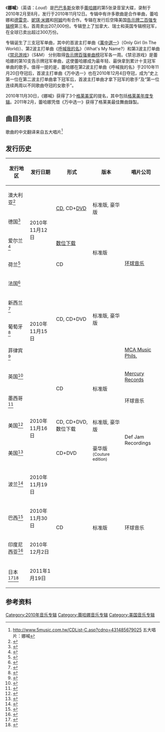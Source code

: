 {{noteTA
|G1=Music
|G2=Show
|G3=Rihanna
}}
{{Infobox album
| Name        = 娜喊<br />
''Loud''
| Type        = Studio
| Artist      = [[蕾哈娜|蕾哈娜]]
| Cover       = Rihanna - Loud.png
| Border      = yes
| Released    = {{Start date|2010|11|12}}
| Recorded    = 2010年2月–8月
| Genre       = [[流行舞蹈音乐|流行舞蹈音乐]]
| Length      = {{duration|m=46|s=38}}
| Label       = {{flat list|
*[[Def_Jam_Recordings|Def Jam]]
*SRP
}}
| Producer    = {{flat list|
*[[Alex_da_Kid|Alex da Kid]]
*Veronika Bozeman
*[[Ester_Dean|Ester Dean]]
*[[Kuk_Harrell|Kuk Harrell]]
*Mel & Mus
*[[Polow_da_Don|Polow da Don]]
*[[Makeba_Riddick|Makeba Riddick]]
*[[The_Runners|The Runners]]
*[[Sandy_Vee|Sandy Vee]]
*Sham
*[[Soundz|Soundz]]
*[[Stargate_(production_team)|StarGate]]
*[[Tricky_Stewart|C. "Tricky" Stewart]]
}}
| Last album  = ''[[限制级混音特典|限制级混音特典]]''<br />(2010)
| This album  = '''''娜喊'''''<br />(2010)
| Next album  = ''[[娜样说|娜样说]]''<br />(2011)
| Misc        = {{Singles
  | Name           = 娜喊
  | Type           = Studio
  | Single 1       = [[萬中選一_(歌曲)|萬中選一]] Only Girl (In the World)
  | Single 1 date  = {{Start date|2010|09|10}}
  | Single 2       = [[呼喊我的名|呼喊我的名]] What's My Name?
  | Single 2 date  = {{Start date|2010|10|29}}
  | Single 3       = [[雨人_(歌曲)|雨人]] Raining Men
  | Single 3 date  = {{Start date|2010|12|07}}
  | Single 4       = [[禁忌游戏|禁忌游戏]] S&M
  | Single 4 date  = {{Start date|2011|01|21}}
  | Single 5       = [[男人出局|男人出局]] Man Down
  | Single 5 date  = {{Start date|2011|05|03}}
  | Single 6       = [[加州大床|加州大床]] California King Bed
  | Single 6 date  = {{Start date|2011|05|13}}
  | Single 7       = [[乾杯_(歌曲)|乾杯]] Cheers (Drink to That)
  | Single 7 date  = {{Start date|2011|08|02}}
}}}}
《'''娜喊'''》（英语：''Loud''）是[[巴巴多斯|巴巴多斯]]女歌手[[蕾哈娜|蕾哈娜]]的第5张录音室大碟，录制于2010年2月至8月，发行于2010年11月12日。专辑中有许多歌曲是合作单曲，蕾哈娜和[[德雷克_(歌手)|德雷克]]、[[妮琪·米娜|妮琪·米娜]]和[[阿姆|阿姆]]均有合作。专辑在发行后空降美国[[告示牌二百强专辑榜|告示牌二百强专辑榜]]第三名，首周卖出207,000份。专辑登上了加拿大、瑞士和英国专辑榜冠军，在全球已卖出超过300万份。

专辑诞生了三支冠军单曲，其中的首波主打单曲《[[萬中選一_(歌曲)|萬中選一]]》〔Only Girl (In The World)〕、第2波主打单曲《[[呼喊我的名|呼喊我的名]]》（What's My Name?）和第3波主打单曲《[[禁忌游戏|禁忌游戏]]》（S&M） 分别取得[[告示牌百强单曲榜|告示牌百强单曲榜]]冠军各一周。《禁忌游戏》是蕾哈娜的第10支告示牌冠军单曲，这使蕾哈娜成为最年轻、最快拿到累计十支冠军单曲的歌手。值得一提的是，蕾哈娜在第2波主打单曲《呼喊我的名》于2010年11月20日夺冠后，首波主打单曲《万中选一》也在2010年12月4日夺冠，成为“史上第一位在第二波主打单曲拿下冠军后，首波主打单曲才拿下冠军的歌手”及“第一位连续两周以不同歌曲夺冠的女歌手”。

2010年11月30日，《娜喊》获得了3个[[格莱美奖|格莱美奖]]的提名，其中包括[[格莱美年度专辑|格莱美年度专辑]]。2011年2月，蕾哈娜凭借《万中选一》获得了格莱美最佳舞曲錄製。

==曲目列表==
歌曲的中文翻译来自五大唱片<ref>http://www.5music.com.tw/CDList-C.asp?cdno=431485679025 {{Wayback|url=http://www.5music.com.tw/CDList-C.asp?cdno=431485679025 |date=20200928091020 }} 五大唱片：娜喊</ref>
{{Track listing
| extra_column    = 制作人
| title1          = [[禁忌游戏|禁忌游戏]] S&M
| writer1         = Mikkel S. Eriksen, Tor Erik Hermansen, Sandy Wilhelm, [[Ester_Dean|Ester Dean]]
| extra1          = [[Stargate_(production_team)|Stargate]], [[Sandy_Vee|Sandy Vee]]
| length1         = 4:04
| title2          = [[呼喊我的名|呼喊我的名]] What's My Name?
| note2           = [[德雷克_(歌手)|德雷克]]伴唱
| writer2         = Hermansen, Eriksen, Dean, [[Traci_Hale|Traci Hale]], Aubrey Graham
| extra2          = Stargate
| length2         = 4:23
| title3          = [[乾杯_(歌曲)|乾杯]] Cheers (Drink to That)
| writer3         = Andrew Harr, Jermaine Jackson, [[Stacy_Barthe|Stacy Barthe]], [[L.P._(singer)|Laura Pergolizzi]], Corey Gibson, [[Chris_Ivery|Chris Ivery]], [[Lauren_Christy|Lauren Christy]], [[Graham_Edwards_(musician)|Graham Edwards]], [[Avril_Lavigne|Avril Lavigne]], [[Scott_Spock|Scott Spock]]
| extra3          = [[The_Runners|The Runners]]
| length3         = 4:22
| title4          = 消失 Fading
| writer4         = Jamal Jones, Dean
| extra4          = [[Polow_da_Don|Polow da Don]]
| length4         = 3:20
| title5          = [[萬中選一_(歌曲)|萬中選一]] Only Girl (In the World)
| writer5         = [[Cristyle|Crystal Johnson]], Eriksen, Hermansen, Wilhelm
| extra5          = Stargate, Sandy Vee
| length5         = 3:55
| title6          = [[加州大床|加州大床]] California King Bed
| writer6         = Harr, Jackson, [[Priscilla_Renea|Priscilla Renea]], Alex Delicata
| extra6          = The Runners
| length6         = 4:12
| title7          = [[男人出局|男人出局]] Man Down
| writer7         = Shama Joseph, Timothy Thomas, Theron Thomas, [[Shontelle|Shontelle Layne]]
| extra7          = Sak Pase
| length7         = 4:27
| title8          = [[雨人_(歌曲)|雨人]] Raining Men
| note8           = [[妮琪·米娜|妮琪·米娜]]伴唱
| writer8         = Melvin Hough II, Rivelino Wouter, Timothy Thomas, Theron Thomas, [[Nicki_Minaj|Onika Maraj]]
| extra8          = Mel & Mus
| length8         = 3:45
| title9          = 複雜 Complicated
| writer9         = [[Tricky_Stewart|Tricky Stewart]], Dean
| extra9          = Stewart, Dean
| length9         = 4:18
| title10         = 赤裸 Skin
| writer10        = Kenneth Coby, Ursula Yancy
| extra10         = [[Soundz|Soundz]]
| length10        = 5:04
| title11         = [[喜歡你說謊的樣子_(二部曲)|喜歡你說謊的樣子 (二部曲)]] Love the Way You Lie (Part II)
| note11          = [[阿姆|阿姆]]伴唱
| writer11        = Alexander Grant, [[Skylar_Grey|Holly Hafermann]], Marshall Mathers
| extra11         = [[Alex_da_Kid|Alex da Kid]]
| length11        = 4:56
| total_length    = 46:38
}}

{{Album ratings
| rev1 = [[Allmusic|Allmusic]]
| rev1Score = {{Rating|3|5}}<ref name="Kellman"/>
| rev2 = ''[[影音俱樂部|影音俱樂部]]''
| rev2Score = B–<ref name="Koski"/>
| rev3 = ''[[娱乐周刊|娱乐周刊]]''
| rev3Score = A–<ref name="Greenblatt"/>
| rev4 = ''[[獨立報|獨立報]]''
| rev4Score = {{Rating|3|5}}<ref name="Gill">{{cite news|last=Gill|first=Andy|url=http://www.independent.co.uk/arts-entertainment/music/reviews/album-rihanna-loud-mercury-2131509.html|title=Album: Rihanna, ''Loud'' (Mercury)|work=[[The_Independent|The Independent]]|publisher=Independent Print Limited|date=November 10, 2010|accessdate=November 12, 2010|archive-date=2018-09-15|archive-url=https://web.archive.org/web/20180915210631/https://www.independent.co.uk/arts-entertainment/music/reviews/album-rihanna-loud-mercury-2131509.html|dead-url=no}}</ref>
| rev5 = ''[[洛杉磯時報|洛杉磯時報]]''
| rev5Score = {{Rating|3|4}}<ref name="Brown">{{cite news|last=Brown|first=August|url=http://latimesblogs.latimes.com/music_blog/2010/11/album-review-rihannas-loud.html|title=Review: Loud|work=[[Los_Angeles_Times|Los Angeles Times]]|publisher=[[Tribune_Company|Tribune Company]]|date=November 16, 2010|accessdate=July 20, 2011|archive-date=2011-11-20|archive-url=https://web.archive.org/web/20111120202307/http://latimesblogs.latimes.com/music_blog/2010/11/album-review-rihannas-loud.html|dead-url=no}}</ref>
| rev6 = ''[[新音樂快遞|新音樂快遞]]''
| rev6Score = 7/10<ref name="Mackay"/>
| rev7 = [[Pitchfork_Media|Pitchfork Media]]
| rev7Score = 7.6/10<ref name="Dombal"/>
| rev8 = ''[[滾石_(雜誌)|滾石]]''
| rev8Score = {{Rating|3|5}}<ref name="Maerz">{{cite web|last=Maerz|first=Melissa|url=http://www.rollingstone.com/music/reviews/album/69206/238462|title=Review: Loud|work=Rolling Stone|publisher=Wenner Media|date=November 30, 2010|accessdate=July 20, 2011|archive-date=2010-12-08|archive-url=https://web.archive.org/web/20101208210711/http://www.rollingstone.com/music/reviews/album/69206/238462|dead-url=yes}}</ref>
| rev9 = [[Slant_Magazine|Slant Magazine]]
| rev9Score = {{rating|3|5}}<ref name="Cinquemani"/>
| rev10 = ''[[Spin|Spin]]''
| rev10Score = 8/10<ref name="Anderson"/>
}}

==发行历史==
{| class="wikitable plainrowheaders"
|-
! scope="col"| 发行地区
! scope="col"| 发行日期
! scope="col"| 形式
! scope="col"| 版本
! scope="col"| 唱片公司
|-
! scope="row" | 澳大利亚<ref name="ReleaseOne">{{cite web|url=http://www.jbhifionline.com.au/music/pop-rock/loud/574919|title=Rihanna – Loud|publisher=[[JB_Hi-Fi|JB Hi-Fi]]|date=2010-11-12|accessdate=2011-07-21|archive-date=2012-11-22|archive-url=https://www.webcitation.org/6CMjCH2Bt?url=http://www.jbhifionline.com.au/music/pop-rock/loud/574919|dead-url=no}}</ref>
| rowspan="4"| 2010年11月12日
| rowspan="2"| [[CD|CD]], CD+[[DVD|DVD]]
| rowspan="2"| 标准版, 豪华版
| rowspan="7"| [[环球音乐|环球音乐]]
|-
! scope="row" | 德国<ref>{{cite web|url=http://www.amazon.de/dp/B00428ZRFY|title=Loud: Rihanna|date=2010-11-12|publisher=Amazon Germany|accessdate=2011-07-21|language=de|archive-date=2012-11-22|archive-url=https://www.webcitation.org/6CMjPcql7?url=http://www.amazon.de/Loud-Deluxe-Edt-Rihanna/dp/B00428ZRFY|dead-url=no}}</ref>
|-
! scope="row" | 爱尔兰<ref>{{cite web|url=http://itunes.apple.com/ie/preorder/loud/id402442293|title=Loud – Rihanna|publisher=iTunes Store (IE). Apple Inc|date=2010-11-12|accessdate=2011-07-21|archive-date=2012-11-22|archive-url=https://www.webcitation.org/6CMjQZg8z?url=https://itunes.apple.com/ie/preorder/loud/id402442293|dead-url=no}}</ref>
| [[数位音乐下载|数位下载]]
| rowspan="2"| 标准版
|-
! scope="row" | 荷兰<ref>{{cite web|url=http://itunes.apple.com/nl/album/loud/id401901639|title=Loud – Rihanna|publisher=iTunes Store (NL). Apple Inc|date=2010-11-12|accessdate=2011-07-21|language=nl|archive-date=2012-11-22|archive-url=https://www.webcitation.org/6CMjR0lf5?url=https://itunes.apple.com/nl/album/loud/id401901639|dead-url=no}}</ref>
| CD
|-
! scope="row" | 法国<ref>{{cite web|url=http://www.amazon.fr/dp/B00428ZRFY|title=Loud: Rihanna|date=2010-11-15|publisher=Amazon France|accessdate=2011-07-21|language=fr|archive-date=2012-11-22|archive-url=https://www.webcitation.org/6CMjRRBbd?url=http://www.amazon.fr/Loud-CD-DVD-Rihanna/dp/B00428ZRFY|dead-url=no}}</ref>
| rowspan="5"| 2010年11月15日
| rowspan="4"| CD, CD+DVD
| rowspan="4"| 标准版, 豪华版
|-
! scope="row" | 新西兰<ref>{{cite web|url=http://www.cdwow.co.nz/CD/rihanna-loud-deluxe-edition/dp/17889783/35171987?wid=productCarousel|title=Rihanna – Loud (CD+DVD)|publisher=CD Wow|date=2010-11-15|accessdate=2011-07-21|deadurl=yes|archiveurl=https://www.webcitation.org/6CMjUhj1k?url=http://www.wowhd.co.nz/CD/rihanna-loud-cddvd-limited-edition/dp/17889783|archivedate=2012-11-22}}</ref>
|-
! scope="row" | 葡萄牙<ref>{{cite web|url=http://cdgo.pt/artigoDetalhe.php?idArtigo=5209318|title=Rihanna – Loud (CD + DVD)|publisher=CDGO|accessdate=2010-12-13|language=pt|deadurl=yes|archiveurl=https://web.archive.org/web/20111213161203/http://cdgo.pt/artigoDetalhe.php?idArtigo=5209318|archivedate=2011-12-13}}</ref>
|-
! scope="row" | 菲律宾<ref>{{cite web|url=http://www.discogs.com/Rihanna-Loud-Philippines-Edition/release/2599775|title=Rihanna, Loud CD + DVD|publisher=Discogs|accessdate=2011-06-04|archive-date=2015-06-11|archive-url=https://web.archive.org/web/20150611122526/http://www.discogs.com/Rihanna-Loud-Philippines-Edition/release/2599775|dead-url=no}}</ref>
| [[MCA_Records#MCA_Music_.28Philippines.29|MCA Music Phils.]]
|-
! scope="row" | 英国<ref>{{cite web|url=http://www.amazon.co.uk/dp/B00428ZRFE|title=Loud: Rihanna|publisher=Amazon United Kingdom|date=2010-11-15|accessdate=2011-07-21|archive-date=2012-11-22|archive-url=https://www.webcitation.org/6CMo5mKeX?url=http://www.amazon.co.uk/Loud-Rihanna/dp/B00428ZRFE|dead-url=no}}</ref>
| rowspan="2"| CD
| rowspan="2"| 标准版
| [[Mercury_Records|Mercury Records]]
|-
! scope="row" | 墨西哥<ref>{{cite web|url=http://www.mixup.com.mx/mixup/product.aspx?sku=602527523651|title=Mixup Music Store|publisher=Mixup|date=2010-11-25|accessdate=2011-07-21|language=es|deadurl=yes|archiveurl=https://www.webcitation.org/6CMo6tbut?url=http://www.mixup.com.mx/mixup/product.aspx?sku=602527523651|archivedate=2012-11-22}}</ref>
| rowspan="3"| 2010年11月16日
| 环球音乐
|-
! scope="row" | 美国<ref name="US release">{{cite web|url=http://www.amazon.com/dp/B00428ZRFE|title=Loud: Rihanna|publisher=Amazon|date=2010-11-16|accessdate=2011-07-21|archive-date=2012-11-22|archive-url=https://www.webcitation.org/6CMo7vsV3?url=http://www.amazon.com/Loud-Rihanna/dp/B00428ZRFE|dead-url=no}}</ref>
| CD, CD+DVD, 数位下载
| 标准版, 豪华版
| rowspan="2"|Def Jam Recordings
|-
! scope="row" | 美国<ref>{{cite web|url=http://www.bestbuy.com/site/Loud+%5BCouture+Edition%5D+%5BCD+%26+DVD%5D+-+CD/1558062.p?id=2165168&skuId=1558062&st=rihanna&lp=3&cp=1|title=Rihanna – Loud (Couture Edition CD+DVD)|publisher=[[Best_Buy|Best Buy]]|date=2010-11-16|accessdate=2011-07-21|archive-date=2017-07-31|archive-url=https://web.archive.org/web/20170731030719/http://www.bestbuy.com/site/loud-couture-edition-cd-dvd/1558062.p?skuId=1558062&st=rihanna&lp=3&cp=1|dead-url=no}}</ref>
| CD+DVD
| 豪华版 <small>(Couture edition)</small>
|-
! scope="row" | 波兰<ref>{{cite web|url=http://www.universalmusic.pl/plan.id_6362.backsite_2|title=Rihanna come back with a new album|publisher=Universal Music Poland|date=2010-11-19|accessdate=2011-07-21|archive-date=2012-11-22|archive-url=https://www.webcitation.org/6CMo8Zn4M?url=http://www.universalmusic.pl/katalog.id_6362|dead-url=no}}</ref>
| 2010年11月19日
| rowspan="4"| CD
| rowspan="4"| 标准版
| rowspan="4"| 环球音乐
|-
! scope="row" | 巴西<ref>{{cite web|url=http://www.livrariacultura.com.br/scripts/musica/resenha/resenha.asp?nitem=22361259&sid=2051661091298293541897653&k5=6CA2D39&uid|title=Loud – Rihanna (Brazil release date)|publisher=Livrariacultura|date=2010-11-30|accessdate=2011-07-21|language=pt|deadurl=yes|archiveurl=https://www.webcitation.org/6CMo9vkoj?url=http://www.livrariacultura.com.br/scripts/resenha/resenha.asp?sid=973131113141122459682224567|archivedate=2012-11-22}}</ref>
| 2010年11月30日
|-
! scope="row" | 印度尼西亚<ref>{{cite web|url=http://www.disctarra.com/index.php/front/detail/129|title=Loud|publisher=Disctarra.com|date=|accessdate=2012-05-19|deadurl=yes|archiveurl=https://web.archive.org/web/20120903204209/http://www.disctarra.com/index.php/front/detail/129|archivedate=2012-09-03}}</ref>
| 2010年12月2日
|-
! scope="row" | 日本<ref>{{cite web|url=http://www.cdjapan.co.jp/detailview.html?KEY=UICD-6184|title=Loud – Rihanna (Japan CD release date)|publisher=CD Japan|date=2010-11-18|accessdate=2011-07-21|archive-date=2012-11-22|archive-url=https://www.webcitation.org/6CMoERZa9?url=http://www.cdjapan.co.jp/detailview.html?KEY=UICD-6184|dead-url=no}}</ref><ref>{{cite web|url=http://www.cdjapan.co.jp/detailview.html?KEY=UICD-6185|title=Loud – Rihanna (Japan CD+DVD release date)|publisher=CD Japan|date=2010-11-18|accessdate=2011-07-21|archive-date=2012-11-22|archive-url=https://www.webcitation.org/6CMoGie72?url=http://www.cdjapan.co.jp/detailview.html?KEY=UICD-6185|dead-url=no}}</ref>
| 2011年1月19日
|}

== 参考资料 ==
{{reflist|2}}

{{Rihanna}}

[[Category:2010年音乐专辑|Category:2010年音乐专辑]]
[[Category:蕾哈娜音乐专辑|Category:蕾哈娜音乐专辑]]
[[Category:美国音乐专辑|Category:美国音乐专辑]]